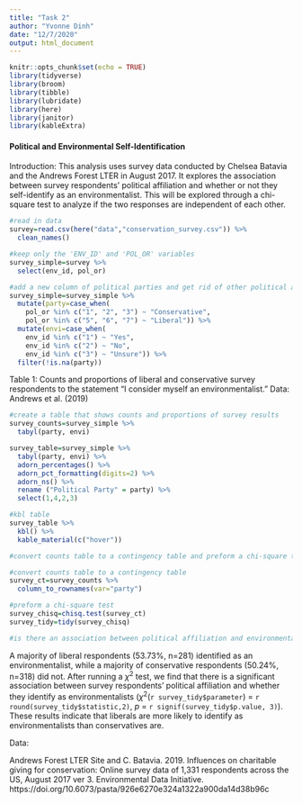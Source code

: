 ```yaml
---
title: "Task 2"
author: "Yvonne Dinh"
date: "12/7/2020"
output: html_document
---
```


```r
knitr::opts_chunk$set(echo = TRUE)
library(tidyverse)
library(broom)
library(tibble)
library(lubridate)
library(here)
library(janitor)
library(kableExtra)
```

#### Political and Environmental Self-Identification

Introduction: This analysis uses survey data conducted by Chelsea Batavia and the Andrews Forest LTER in August 2017. It explores the association between survey respondents' political affiliation and whether or not they self-identify as an environmentalist. This will be explored through a chi-square test to analyze if the two responses are independent of each other.

```r
#read in data
survey=read.csv(here("data","conservation_survey.csv")) %>% 
  clean_names()

#keep only the 'ENV_ID' and 'POL_OR' variables
survey_simple=survey %>% 
  select(env_id, pol_or)

#add a new column of political parties and get rid of other political affiliations
survey_simple=survey_simple %>% 
  mutate(party=case_when(
    pol_or %in% c("1", "2", "3") ~ "Conservative",
    pol_or %in% c("5", "6", "7") ~ "Liberal")) %>% 
  mutate(envi=case_when(
    env_id %in% c("1") ~ "Yes",
    env_id %in% c("2") ~ "No",
    env_id %in% c("3") ~ "Unsure")) %>% 
  filter(!is.na(party))
```

Table 1: Counts and proportions of liberal and conservative survey respondents to the statement "I consider myself an environmentalist." Data: Andrews et al. (2019)
```r
#create a table that shows counts and proportions of survey results
survey_counts=survey_simple %>% 
  tabyl(party, envi)

survey_table=survey_simple %>%
  tabyl(party, envi) %>% 
  adorn_percentages() %>% 
  adorn_pct_formatting(digits=2) %>% 
  adorn_ns() %>% 
  rename ("Political Party" = party) %>% 
  select(1,4,2,3)

#kbl table
survey_table %>% 
  kbl() %>%
  kable_material(c("hover"))

```

```r
#convert counts table to a contingency table and preform a chi-square test for independence to answer: is there an association between political affiliation and environmentalism?

#convert counts table to a contingency table
survey_ct=survey_counts %>% 
  column_to_rownames(var="party")

#preform a chi-square test
survey_chisq=chisq.test(survey_ct)
survey_tidy=tidy(survey_chisq)

#is there an association between political affiliation and environmentalism? the p-squared value is significant, so we reject the null hypothesis that there is not independence between the two values. 

```

A majority of liberal respondents (53.73%, n=281) identified as an environmentalist, while a majority of conservative respondents (50.24%, n=318) did not. After running a $\chi$^2^ test, we find that there is a significant association between survey respondents' political affiliation and whether they identify as environmentalists ($\chi$^2^(`r survey_tidy$parameter`) = `r round(survey_tidy$statistic,2)`, *p* = `r signif(survey_tidy$p.value, 3)`). These results indicate that liberals are more likely to identify as environmentalists than conservatives are. 


Data: 

Andrews Forest LTER Site and C. Batavia. 2019. Influences on charitable giving for conservation: Online survey data of 1,331 respondents across the US, August 2017 ver 3. Environmental Data Initiative. https://doi.org/10.6073/pasta/926e6270e324a1322a900da14d38b96c
